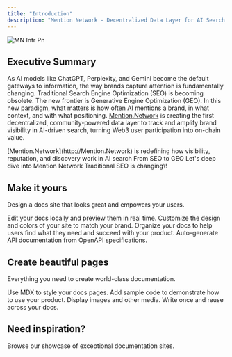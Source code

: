 ```yaml
---
title: "Introduction"
description: "Mention Network - Decentralized Data Layer for AI Search Visibility"
---
```


![MN Intr Pn](/images/MNIntr.png)

## Executive Summary

As AI models like ChatGPT, Perplexity, and Gemini become the default gateways to information, the way brands capture attention is fundamentally changing. Traditional Search Engine Optimization (SEO) is becoming obsolete. The new frontier is Generative Engine Optimization (GEO). In this new paradigm, what matters is how often AI mentions a brand, in what context, and with what positioning. [Mention.Network](http://Mention.Network) is creating the first decentralized, community-powered data layer to track and amplify brand visibility in AI-driven search, turning Web3 user participation into on-chain value.

<Columns cols={2}>
  <Card title="Mission & Vision" icon="rocket" iconType="duotone" href="/MissionVision">
    [Mention.Network](http://Mention.Network) is redefining how visibility, reputation, and discovery work in AI search
  </Card>
  <Card title="The Paradigm Shift" icon="Question" iconType="sharp-solid" href="/SEOtoGEO">
    From SEO to GEO
  </Card>
  <Card title="Protocol Overview" icon="Sparkles" iconType="duotone" href="/ProtocolOverview">
    Let's deep dive into Mention Network
  </Card>
  <Card title="Competitive Landscape" icon="sparkles" iconType="duotone" href="/CompetitiveLandscape">
    Traditional SEO is changing\!
  </Card>
</Columns>

## Make it yours

Design a docs site that looks great and empowers your users.

<Columns cols={2}>
  <Card title="Edit locally" icon="pen-to-square" href="/development">
    Edit your docs locally and preview them in real time.
  </Card>
  <Card title="Customize your site" icon="palette" href="/essentials/settings">
    Customize the design and colors of your site to match your brand.
  </Card>
  <Card title="Set up navigation" icon="map" href="/essentials/navigation">
    Organize your docs to help users find what they need and succeed with your product.
  </Card>
  <Card title="API documentation" icon="terminal" href="/api-reference/introduction">
    Auto-generate API documentation from OpenAPI specifications.
  </Card>
</Columns>

## Create beautiful pages

Everything you need to create world-class documentation.

<Columns cols={2}>
  <Card title="Write with MDX" icon="pen-fancy" href="/essentials/markdown">
    Use MDX to style your docs pages.
  </Card>
  <Card title="Code samples" icon="code" href="/essentials/code">
    Add sample code to demonstrate how to use your product.
  </Card>
  <Card title="Images" icon="image" href="/essentials/images">
    Display images and other media.
  </Card>
  <Card title="Reusable snippets" icon="recycle" href="/essentials/reusable-snippets">
    Write once and reuse across your docs.
  </Card>
</Columns>

## Need inspiration?

<Card title="See complete examples" icon="stars" href="https://mintlify.com/customers">
  Browse our showcase of exceptional documentation sites.
</Card>